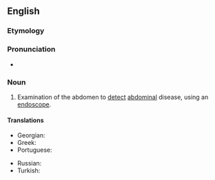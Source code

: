 ==English==

===Etymology===
{{confix|en|abdomino|scopy}}

===Pronunciation===
* {{a|US}} {{IPA|en|/æbˌdɑm.ɪnˈɑs.kə.pi/}}

===Noun===
{{en-noun|-}}

# {{lb|en|medicine}} Examination of the abdomen to [[detect]] [[abdominal]] disease, using an [[endoscope]].

====Translations====
{{trans-top|Examination of the abdomen using an endoscope}}
* Georgian: {{t+|ka|აბდომინოსკოპია|sc=Geor}}
* Greek: {{t+|el|λαπαροσκόπηση|f|sc=Grek}}
* Portuguese: {{t+|pt|abdominoscopia|f}}
{{trans-mid}}
* Russian: {{t|ru|абдоминоскопия|f|sc=Cyrl}}
* Turkish: {{t|tr|abdominoskopi}}
{{trans-bottom}}